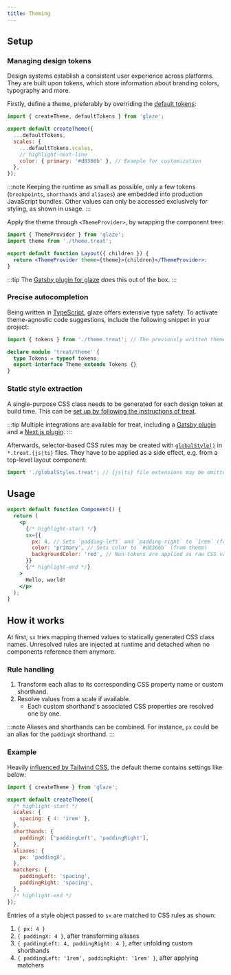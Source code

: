 ```yaml
---
title: Theming
---
```


## Setup

### Managing design tokens

Design systems establish a consistent user experience across platforms. They are built upon tokens, which store information about branding colors, typography and more.

Firstly, define a theme, preferably by overriding the [default tokens](https://github.com/kripod/glaze/blob/master/packages/glaze/src/presets/defaultTokens.ts):

```js title="theme.treat.js"
import { createTheme, defaultTokens } from 'glaze';

export default createTheme({
  ...defaultTokens,
  scales: {
    ...defaultTokens.scales,
    // highlight-next-line
    color: { primary: '#d8366b' }, // Example for customization
  },
});
```

:::note
Keeping the runtime as small as possible, only a few tokens (`breakpoints`, `shorthands` and `aliases`) are embedded into production JavaScript bundles. Other values can only be accessed exclusively for styling, as shown in usage.
:::

Apply the theme through `<ThemeProvider>`, by wrapping the component tree:

```jsx
import { ThemeProvider } from 'glaze';
import theme from './theme.treat';

export default function Layout({ children }) {
  return <ThemeProvider theme={theme}>{children}</ThemeProvider>;
}
```

:::tip
The [Gatsby plugin for glaze](https://www.npmjs.com/package/gatsby-plugin-glaze) does this out of the box.
:::

### Precise autocompletion

Being written in [TypeScript](https://www.typescriptlang.org/), glaze offers extensive type safety. To activate theme-agnostic code suggestions, include the following snippet in your project:

```ts title="treat.d.ts"
import { tokens } from './theme.treat'; // The previously written theme

declare module 'treat/theme' {
  type Tokens = typeof tokens;
  export interface Theme extends Tokens {}
}
```

### Static style extraction

A single-purpose CSS class needs to be generated for each design token at build time. This can be [set up by following the instructions of treat](https://seek-oss.github.io/treat/setup/).

:::tip
Multiple integrations are available for treat, including a [Gatsby plugin](https://www.npmjs.com/package/gatsby-plugin-treat) and a [Next.js plugin](https://www.npmjs.com/package/next-treat).
:::

Afterwards, selector-based CSS rules may be created with [`globalStyle()`](https://seek-oss.github.io/treat/styling-api/#globalstyle) in `*.treat.{js|ts}` files. They have to be applied as a side effect, e.g. from a top-level layout component:

```js
import './globalStyles.treat'; // {js|ts} file extensions may be omitted
```

## Usage

```jsx
export default function Component() {
  return (
    <p
      {/* highlight-start */}
      sx={{
        px: 4, // Sets `padding-left` and `padding-right` to `1rem` (from theme)
        color: 'primary', // Sets color to `#d8366b` (from theme)
        backgroundColor: 'red', // Non-tokens are applied as raw CSS values
      }}
      {/* highlight-end */}
    >
      Hello, world!
    </p>
  );
}
```

## How it works

At first, `sx` tries mapping themed values to statically generated CSS class names. Unresolved rules are injected at runtime and detached when no components reference them anymore.

### Rule handling

1. Transform each alias to its corresponding CSS property name or custom shorthand.
2. Resolve values from a scale if available.
   - Each custom shorthand's associated CSS properties are resolved one by one.

:::note
Aliases and shorthands can be combined. For instance, `px` could be an alias for the `paddingX` shorthand.
:::

### Example

Heavily [influenced by Tailwind CSS](https://github.com/tailwindcss/tailwindcss/blob/master/stubs/defaultConfig.stub.js#L5), the default theme contains settings like below:

```js
import { createTheme } from 'glaze';

export default createTheme({
  /* highlight-start */
  scales: {
    spacing: { 4: '1rem' },
  },
  shorthands: {
    paddingX: ['paddingLeft', 'paddingRight'],
  },
  aliases: {
    px: 'paddingX',
  },
  matchers: {
    paddingLeft: 'spacing',
    paddingRight: 'spacing',
  },
  /* highlight-end */
});
```

Entries of a style object passed to `sx` are matched to CSS rules as shown:

1. `{ px: 4 }`
2. `{ paddingX: 4 }`, after transforming aliases
3. `{ paddingLeft: 4, paddingRight: 4 }`, after unfolding custom shorthands
4. `{ paddingLeft: '1rem', paddingRight: '1rem' }`, after applying matchers
